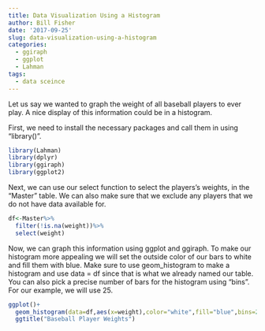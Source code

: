 ```yaml
---
title: Data Visualization Using a Histogram
author: Bill Fisher
date: '2017-09-25'
slug: data-visualization-using-a-histogram
categories:
  - ggiraph
  - ggplot
  - Lahman
tags:
  - data sceince
---
```


Let us say we wanted to graph the weight of all baseball players to ever play.  A nice display of this information could be in a histogram.

First, we need to install the necessary packages and call them in using "library()".

```r
library(Lahman)
library(dplyr)
library(ggiraph)
library(ggplot2)
```

Next, we can use our select function to select the players's weights, in the "Master" table.  We can also make sure that we exclude any players that we do not have data available for.

```r
df<-Master%>%
  filter(!is.na(weight))%>%
  select(weight)
```

Now, we can graph this information using ggplot and ggiraph.  To make our histogram more appealing we will set the outside color of our bars to white and fill them with blue.  Make sure to use geom_histogram to make a histogram and use data = df since that is what we already named our table.  You can also pick a precise number of bars for the histogram using "bins".  For our example, we will use 25.

```r
ggplot()+
  geom_histogram(data=df,aes(x=weight),color="white",fill="blue",bins=25)+
  ggtitle("Baseball Player Weights")
```

